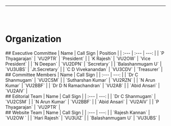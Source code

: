 
<Layout>


------------------------------------------------

<br/> <br/>

# Organization

<div
    style={{
        margin: `0 auto`,
        padding: `var(--space-4) var(--size-gutter)`,
        display: `flex`,
        alignItems: `center`,
        justifyContent: 'space-between',
        flexWrap: `wrap`,
    }}
>
    <div>
        ## Executive Committee
        | Name                 |  Call Sign    |  Position          |
        | :---                 | :---          |               ---: |
        | `P Thyagarajan`      |  `VU2PTR`     |  `President`       |
        | `K Rajesh`           |  `VU2OW`      |  `Vice President`  |
        | `N Deepan`           |  `VU2DPN`     |  `Secretary`       |
        | `Balashanmugam U`    |  `VU3UBS`     |  `Jt.Secretary`    |
        | `C D Vivekanandan`   |  `VU3CDV`     |  `Treasurer`       |
    </div>
    <div>
        ## Committee Members
        | Name                   |  Call Sign      |
        | :---                   |            ---: |
        | `Dr C Shanmugam`       | `VU2CSM`        |
        | `Sutharshan Kumar`     | `VU2RZN`        |
        | `N Arun Kumar`         | `VU2BBF`        |
        | `Dr D N Ramachandran`  | `VU2AB`         |
        | `Abid Ansari`          | `VU2AIV`        |
    </div>
</div>

<div
    style={{
        margin: `0 auto`,
        padding: `var(--space-4) var(--size-gutter)`,
        display: `flex`,
        alignItems: `center`,
        justifyContent: 'space-between',
        flexWrap: `wrap`,
    }}
>
    <div>
        ## Editorial Team
        | Name             | Call Sign   |
        | :---             |        ---: |
        | `Dr C Shanmugam` | `VU2CSM`    |
        | `N Arun Kumar`   | `VU2BBF`    |
        | `Abid Ansari`    | `VU2AIV`    |
        | `P Thyagarajan`  | `VU2PTR`    |
    </div>
    <div>
        ## Website Team
        | Name               | Call Sign |
        | :---               |      ---: |
        | `Rajesh Kannan`    | `VU2OW `  |
        | `Hari Rajesh`      | `VU3UIZ`  |
        | `Balashanmugam U`  | `VU3UBS`  |
    </div>
</div>

</Layout>

